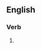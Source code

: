 ==English==

===Verb===
{{head|en|verb form}}

# {{present participle of|synthesise|lang=en|nocat=1}}